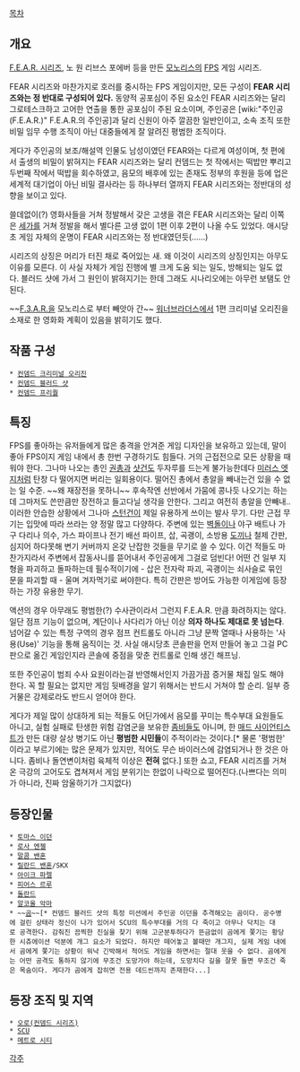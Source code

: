 [[목차]]
== 개요 ==
[[F.E.A.R. 시리즈]], 노 원 리브스 포에버 등을 만든 [[모노리스]]의 [[FPS]] 게임 시리즈. 

FEAR 시리즈와 마찬가지로 호러를 중시하는 FPS 게임이지만, 모든 구성이 '''FEAR 시리즈와는 정 반대로 구성되어 있다.''' 동양적 공포심이 주된 요소인 FEAR 시리즈와는 달리 그로테스크하고 고어한 연출을 통한 공포심이 주된 요소이며, 주인공은 [wiki:"주인공(F.E.A.R.)" F.E.A.R.의 주인공]과 달리 신원이 아주 깔끔한 일반인이고, 소속 조직 또한 비밀 임무 수행 조직이 아닌 대중들에게 잘 알려진 평범한 조직이다. 

게다가 주인공의 보조/해설역 인물도 남성이였던 FEAR와는 다르게 여성이며, 첫 편에서 출생의 비밀이 밝혀지는 FEAR 시리즈와는 달리 컨뎀드는 첫 작에서는 떡밥만 뿌리고 두번째 작에서 떡밥을 회수하였고, 음모의 배후에 있는 존재도 정부의 후원을 등에 업은 세계적 대기업이 아닌 비밀 결사라는 등 하나부터 열까지 FEAR 시리즈와는 정반대의 성향을 보이고 있다. 

쓸데없이(?) 영화사들을 거쳐 정발해서 갖은 고생을 겪은 FEAR 시리즈와는 달리 이쪽은 [[세가]]를 거쳐 정발을 해서 별다른 고생 없이 1편 이후 2편이 나올 수도 있었다. 애시당초 게임 자체의 운명이 FEAR 시리즈와는 정 반대였던듯(……) 

시리즈의 상징은 머리가 터진 채로 죽어있는 새. 왜 이것이 시리즈의 상징인지는 아무도 이유를 모른다. 이 사실 자체가 게임 진행에 별 크게 도움 되는 일도, 방해되는 일도 없다. 블러드 샷에 가서 그 원인이 밝혀지기는 한데 그래도 시나리오에는 아무런 보탬도 안된다. 

~~[[F.3.A.R.]]을 모노리스로 부터 빼앗아 간~~ [[워너브라더스]]에서 1편 크리미널 오리진을 소재로 한 영화화 계획이 있음을 밝히기도 했다. 

== 작품 구성 ==
 * [[컨뎀드 크리미널 오리진]] 
 * [[컨뎀드 블러드 샷]] 
 * [[컨뎀드 프리퀄]] 

== 특징 ==
FPS를 좋아하는 유저들에게 많은 충격을 안겨준 게임 디자인을 보유하고 있는데, 말이 좋아 FPS이지 게임 내에서 총 한번 구경하기도 힘들다. 거의 근접전으로 모든 상황을 때워야 한다. 그나마 나오는 총인 [[권총]]과 [[샷건]]도 두자루를 드는게 불가능한데다 [[미러스 엣지]]처럼 탄창 다 떨어지면 버리는 일회용이다. 떨어진 총에서 총알을 빼내는건 있을 수 없는 일 수준. ~~왜 재장전을 못하니~~ 후속작엔 선반에서 가뭄에 콩나듯 나오기는 하는데 그마저도 쓴만큼만 장전하고 들고다닐 생각을 안한다. 그리고 여전히 총알을 안빼내.. 이러한 안습한 상황에서 그나마 [[스턴건]]이 제일 유용하게 쓰이는 발사 무기.
다만 근접 무기는 입맛에 따라 쓰라는 양 정말 많고 다양하다. 주변에 있는 [[벽돌]]이나 야구 배트나 가구 다리나 의수, 가스 파이프나 전기 배선 파이프, 삽, 곡괭이, 소방용 [[도끼]]나 철제 간판, 심지어 하다못해 변기 커버까지 온갖 난잡한 것들을 무기로 쓸 수 있다. 이건 적들도 마찬가지라서 주변에서 잡동사니를 뜯어내서 주인공에게 그걸로 덤빈다! 어떤 건 일부 지형을 파괴하고 돌파하는데 필수적이기에 - 삽은 전자락 파괴, 곡괭이는 쇠사슬로 묶인 문을 파괴할 때 - 울며 겨자먹기로 써야한다. 특히 간판은 방어도 가능한 이게임에 등장하는 가장 유용한 무기. 

액션의 경우 아무래도 평범한(?) 수사관이라서 그런지 F.E.A.R. 만큼 화려하지는 않다. 일단 점프 기능이 없으며, 계단이나 사다리가 아닌 이상 '''의자 하나도 제대로 못 넘는다'''. 넘어갈 수 있는 특정 구역의 경우 점프 컨트롤도 아니라 그냥 문짝 열때나 사용하는 '사용(Use)' 기능을 통해 움직이는 것. 사실 애시당초 콘솔판을 먼저 만들어 놓고 그걸 PC판으로 옮긴 게임인지라 콘솔에 중점을 맞춘 컨트롤로 인해 생긴 해프닝. 

또한 주인공이 범죄 수사 요원이라는걸 반영해서인지 가끔가끔 증거물 채집 일도 해야 한다. 꼭 할 필요는 없지만 게임 뒷배경을 알기 위해서는 반드시 거쳐야 할 순리. 일부 증거물은 강제로라도 반드시 얻어야 한다. 

게다가 제일 많이 상대하게 되는 적들도 어딘가에서 음모를 꾸미는 특수부대 요원들도 아니고, 실험 실패로 탄생한 위험 감염군을 보유한 [[좀비]]들도 아니며, 한 [[매드 사이언티스트]]가 만든 대량 살상 병기도 아닌 '''평범한 시민들'''이 주적이라는 것이다.[* 물론 '평범한' 이라고 부르기에는 많은 문제가 있지만, 적어도 무슨 바이러스에 감염되거나 한 것은 아니다. 좀비나 돌연변이처럼 육체적 이상은 '''전혀''' 없다.] 또한 쇼고, FEAR 시리즈를 거쳐온 극강의 고어도도 겹쳐져서 게임 분위기는 한없이 나락으로 떨어진다.(나쁘다는 의미가 아니라, 진짜 암울하기가 그지없다) 

== 등장인물 ==
 * [[토마스 이던]]
 * [[로사 엔젤]] 
 * [[말콤 밴혼]] 
 * [[릴란드 밴혼]]/SKX 
 * [[아이크 파렐]] 
 * [[피어스 르루]] 
 * [[돌란드]] 
 * [[알코올 악마]] 
 * ~~[[곰]]~~[* 컨뎀드 블러드 샷의 특정 미션에서 주인공 이던을 추격해오는 곰이다. 공수병에 걸린 상태라 정신이 나가 있어서 SCU의 특수부대를 거의 다 죽이고 아무나 닥치는 대로 공격한다. 감춰진 끔찍한 진실을 찾기 위해 고군분투하다가 뜬금없이 곰에게 쫓기는 황당한 시츄에이션 덕분에 개그 요소가 되었다. 하지만 떼어놓고 볼때만 개그지, 실제 게임 내에서 곰에게 쫓기는 상황이 워낙 긴박해서 적어도 게임을 하면서는 절대 웃을 수 없다. 곰에게는 어떤 공격도 통하지 않기에 무조건 도망가야 하는데, 도망치다 길을 잘못 들면 무조건 죽은 목숨이다. 게다가 곰에게 잡히면 전용 데드씬까지 존재한다...]

== 등장 조직 및 지역 ==
 * [[오로(컨뎀드 시리즈)]] 
 * [[SCU]] 
 * [[메트로 시티]] 

[[각주]] 
